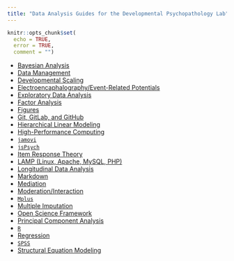 ```yaml
---
title: "Data Analysis Guides for the Developmental Psychopathology Lab"
---
```


```r
knitr::opts_chunk$set(
  echo = TRUE,
  error = TRUE,
  comment = "")
```

- [Bayesian Analysis](bayesian.html)
- [Data Management](dataManagement.html)
- [Developmental Scaling](developmentalScaling.html)
- [Electroencaphalography/Event-Related Potentials](eegERP.html)
- [Exploratory Data Analysis](eda.html)
- [Factor Analysis](factorAnalysis.html)
- [Figures](figures.html)
- [Git, GitLab, and GitHub](git.html)
- [Hierarchical Linear Modeling](hlm.html)
- [High-Performance Computing](hpc.html)
- [`jamovi`](jamovi.html)
- [`jsPsych`](jsPsych.html)
- [Item Response Theory](irt.html)
- [LAMP (Linux, Apache, MySQL, PHP)](lamp.html)
- [Longitudinal Data Analysis](lda.html)
- [Markdown](markdown.html)
- [Mediation](sem.html#mediation)
- [Moderation/Interaction](regression.html#moderation)
- [`Mplus`](mplus.html)
- [Multiple Imputation](multipleImputation.html)
- [Open Science Framework](osf.html)
- [Principal Component Analysis](pca.html)
- [`R`](R.html)
- [Regression](regression.html)
- [`SPSS`](SPSS.html)
- [Structural Equation Modeling](sem.html)
